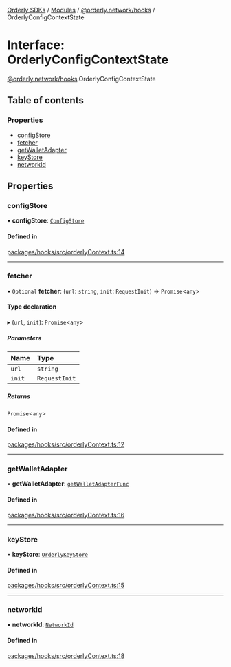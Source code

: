 [Orderly SDKs](./../README) / [Modules](./../modules) / [@orderly.network/hooks](./../modules/orderly_network_hooks) / OrderlyConfigContextState

# Interface: OrderlyConfigContextState

[@orderly.network/hooks](./../modules/orderly_network_hooks).OrderlyConfigContextState

## Table of contents

### Properties

- [configStore](./orderly_network_hooks.OrderlyConfigContextState#configstore)
- [fetcher](./orderly_network_hooks.OrderlyConfigContextState#fetcher)
- [getWalletAdapter](./orderly_network_hooks.OrderlyConfigContextState#getwalletadapter)
- [keyStore](./orderly_network_hooks.OrderlyConfigContextState#keystore)
- [networkId](./orderly_network_hooks.OrderlyConfigContextState#networkid)

## Properties

### configStore

• **configStore**: [`ConfigStore`](./orderly_network_core.ConfigStore)

#### Defined in

[packages/hooks/src/orderlyContext.ts:14](./https://gitlab.com/orderlynetwork/orderly-fe/orderly-web/-/blob/3f38d838/packages/hooks/src/orderlyContext.ts#L14)

___

### fetcher

• `Optional` **fetcher**: (`url`: `string`, `init`: `RequestInit`) => `Promise`\<`any`\>

#### Type declaration

▸ (`url`, `init`): `Promise`\<`any`\>

##### Parameters

| Name | Type |
| :------ | :------ |
| `url` | `string` |
| `init` | `RequestInit` |

##### Returns

`Promise`\<`any`\>

#### Defined in

[packages/hooks/src/orderlyContext.ts:12](./https://gitlab.com/orderlynetwork/orderly-fe/orderly-web/-/blob/3f38d838/packages/hooks/src/orderlyContext.ts#L12)

___

### getWalletAdapter

• **getWalletAdapter**: [`getWalletAdapterFunc`](./../modules/orderly_network_core#getwalletadapterfunc)

#### Defined in

[packages/hooks/src/orderlyContext.ts:16](./https://gitlab.com/orderlynetwork/orderly-fe/orderly-web/-/blob/3f38d838/packages/hooks/src/orderlyContext.ts#L16)

___

### keyStore

• **keyStore**: [`OrderlyKeyStore`](./orderly_network_core.OrderlyKeyStore)

#### Defined in

[packages/hooks/src/orderlyContext.ts:15](./https://gitlab.com/orderlynetwork/orderly-fe/orderly-web/-/blob/3f38d838/packages/hooks/src/orderlyContext.ts#L15)

___

### networkId

• **networkId**: [`NetworkId`](./../modules/orderly_network_types#networkid)

#### Defined in

[packages/hooks/src/orderlyContext.ts:18](./https://gitlab.com/orderlynetwork/orderly-fe/orderly-web/-/blob/3f38d838/packages/hooks/src/orderlyContext.ts#L18)
